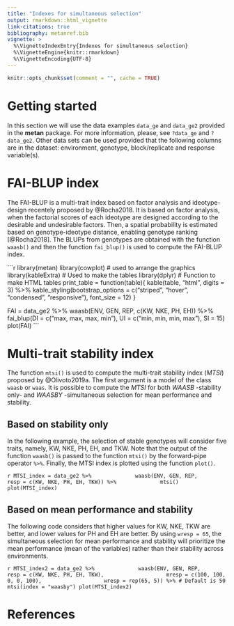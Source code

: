 ```yaml
---
title: "Indexes for simultaneous selection"
output: rmarkdown::html_vignette
link-citations: true
bibliography: metanref.bib 
vignette: >
  %\VignetteIndexEntry{Indexes for simultaneous selection}
  %\VignetteEngine{knitr::rmarkdown}
  %\VignetteEncoding{UTF-8}
---
```



```r
knitr::opts_chunk$set(comment = "", cache = TRUE)

```


# Getting started
In this section we will use the data examples `data_ge` and `data_ge2`  provided in the **metan** package. For more information, please, see `?data_ge` and `?data_ge2`. Other data sets can be used provided that the following columns are in the dataset: environment, genotype, block/replicate and response variable(s).

# FAI-BLUP index
The FAI-BLUP is a multi-trait index based on factor analysis and ideotype-design recentely proposed by @Rocha2018. It is based on factor analysis, when the factorial scores of each ideotype are designed according to the desirable and undesirable factors. Then, a spatial probability is estimated based on genotype-ideotype distance, enabling genotype ranking [@Rocha2018]. The BLUPs from genotypes are obtained with the function `waasb()` and then the function `fai_blup()` is used to compute the FAI-BLUP index.



```r
library(metan)
library(cowplot) # used to arrange the graphics
library(kableExtra) # Used to make the tables
library(dplyr)
# Function to make HTML tables
print_table = function(table){
  kable(table, "html", digits = 3) %>%
    kable_styling(bootstrap_options = c("striped", "hover", "condensed", "responsive"),
                  font_size = 12)
}

FAI = data_ge2 %>%
      waasb(ENV, GEN, REP, c(KW, NKE, PH, EH)) %>%
      fai_blup(DI = c("max, max, max, min"),
               UI = c("min, min, min, max"),
               SI = 15)
plot(FAI)
    ```



# Multi-trait stability index
The function `mtsi()` is used to compute the multi-trait stability index (*MTSI*) proposed by @Olivoto2019a. The first argument is a model of the class `waasb` or `waas`. It is possible to compute the *MTSI* for both *WAASB* -stability only- and *WAASBY* -simultaneous selection for mean performance and stability.

## Based on stability only

In the following example, the selection of stable genotypes will consider five traits, namely, KW, NKE, PH, EH, and TKW. Note that the output of the function `waasb()` is passed to the function `mtsi()` by the forward-pipe operator `%>%`. Finally, the MTSI index is plotted using the function `plot()`.

```r
MTSI_index = data_ge2 %>%
             waasb(ENV, GEN, REP,
                   resp = c(KW, NKE, PH, EH, TKW)) %>%
             mtsi()
plot(MTSI_index)
    ```


## Based on mean performance and stability

The following code considers that higher values for KW, NKE, TKW are better, and lower values for PH and EH are better. By using `wresp = 65`, the simultaneous selection for mean performance and stability will prioritize the mean performance (mean of the variables) rather than their stability across environments.

```r
MTSI_index2 = data_ge2 %>%
             waasb(ENV, GEN, REP,
                   resp = c(KW, NKE, PH, EH, TKW),
                   mresp = c(100, 100, 0, 0, 100),
                   wresp = rep(65, 5)) %>% # Default is 50
             mtsi(index = "waasby")
plot(MTSI_index2)
    ```

# References

